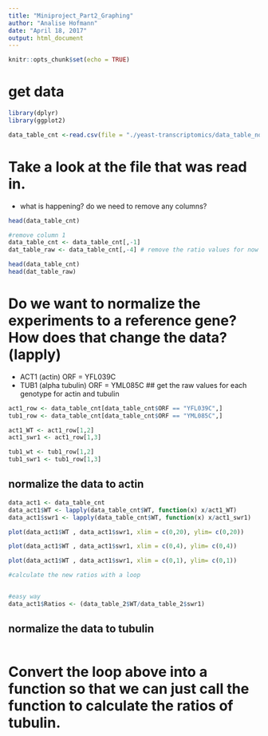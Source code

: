 ```yaml
---
title: "Miniproject_Part2_Graphing"
author: "Analise Hofmann"
date: "April 18, 2017"
output: html_document
---
```


```r
knitr::opts_chunk$set(echo = TRUE)
```
# get data
```r
library(dplyr)
library(ggplot2)

data_table_cnt <-read.csv(file = "./yeast-transcriptomics/data_table_normal.csv")

```

# Take a look at the file that was read in. 
 - what is happening? do we need to remove any columns?
```r
head(data_table_cnt)

#remove column 1
data_table_cnt <- data_table_cnt[,-1]
dat_table_raw <- data_table_cnt[,-4] # remove the ratio values for now

head(data_table_cnt)
head(dat_table_raw)
```

# Do we want to normalize the experiments to a reference gene? How does that change the data? (lapply)
  - ACT1 (actin) ORF = YFL039C
  - TUB1 (alpha tubulin) ORF = YML085C
## get the raw values for each genotype for actin and tubulin  
```r
act1_row <- data_table_cnt[data_table_cnt$ORF == "YFL039C",]
tub1_row <- data_table_cnt[data_table_cnt$ORF == "YML085C",]

act1_WT <- act1_row[1,2]
act1_swr1 <- act1_row[1,3]

tub1_wt <- tub1_row[1,2]
tub1_swr1 <- tub1_row[1,3]

```

## normalize the data to actin
```r
data_act1 <- data_table_cnt
data_act1$WT <- lapply(data_table_cnt$WT, function(x) x/act1_WT)
data_act1$swr1 <- lapply(data_table_cnt$WT, function(x) x/act1_swr1)

plot(data_act1$WT , data_act1$swr1, xlim = c(0,20), ylim= c(0,20))

plot(data_act1$WT , data_act1$swr1, xlim = c(0,4), ylim= c(0,4))

plot(data_act1$WT , data_act1$swr1, xlim = c(0,1), ylim= c(0,1))

#calculate the new ratios with a loop


#easy way
data_act1$Ratios <- (data_table_2$WT/data_table_2$swr1)
```

## normalize the data to tubulin
```r


```


# Convert the loop above into a function so that we can just call the function to calculate the ratios of tubulin.
```r

```
